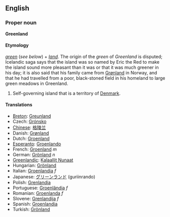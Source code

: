 ==English==
===Proper noun===
'''Greenland'''

====Etymology====
''[[green]]'' (''see below'') + ''[[land]]''.  The origin of the ''green'' of ''Greenland'' is disputed; Icelandic saga says that the island was so named by Eric the Red to make the island sound more pleasant than it was or that it was much greener in his day; it is also said that his family came from [[Grønland]] in Norway, and that he had travelled from a poor, black-stoned field in his homeland to large green meadows in Greenland.

#Self-governing island that is a territory of [[Denmark]].

====Translations====
*[[Breton]]: [[Greunland]]
*Czech: [[Grónsko]]
*[[Chinese]]: [[格陵兰]]
*Danish: [[Grønland]]
*Dutch: [[Groenland]]
*[[Esperanto]]: [[Groenlando]]
*French: [[Groenland]] ''m''
*German: [[Grönland]] ''n''
*[[Greenlandic]]: [[Kalaallit Nunaat]]
*Hungarian: [[Grönland]]
*Italian: [[Groenlandia]] ''f''
*Japanese: [[グリーンランド]] (guriinrando)
*Polish: [[Grenlandia]]
*Portuguese: [[Groenlândia]] ''f''
*Romanian: [[Groenlanda]] ''f''
*Slovene: [[Grenlandija]] ''f''
*Spanish: [[Groenlandia]]
*Turkish: [[Grönland]]